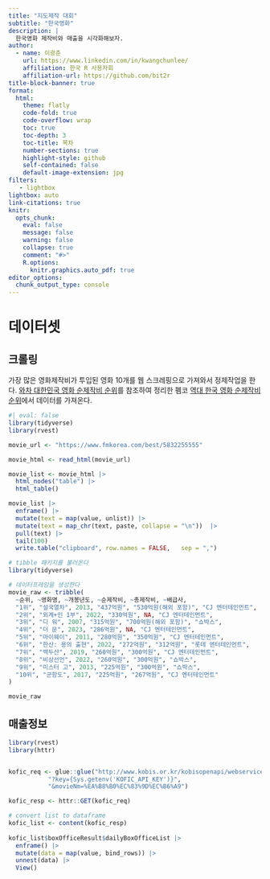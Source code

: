 ```yaml
---
title: "지도제작 대회"
subtitle: "한국영화"
description: |
  한국영화 제작비와 매출을 시각화해보자.
author:
  - name: 이광춘
    url: https://www.linkedin.com/in/kwangchunlee/
    affiliation: 한국 R 사용자회
    affiliation-url: https://github.com/bit2r
title-block-banner: true
format:
  html:
    theme: flatly
    code-fold: true
    code-overflow: wrap
    toc: true
    toc-depth: 3
    toc-title: 목차
    number-sections: true
    highlight-style: github    
    self-contained: false
    default-image-extension: jpg
filters:
   - lightbox
lightbox: auto
link-citations: true
knitr:
  opts_chunk: 
    eval: false
    message: false
    warning: false
    collapse: true
    comment: "#>" 
    R.options:
      knitr.graphics.auto_pdf: true
editor_options: 
  chunk_output_type: console
---
```


# 데이터셋

## 크롤링

가장 많은 영화제작비가 투입된 영화 10개를 웹 스크레핑으로 가져와서 정제작업을 한다.
[와차 대한민국 영화 순제작비 순위](https://pedia.watcha.com/ko-KR/decks/gcd9dQ6vlk)를 참조하여 정리한 펨코 [역대 한국 영화 순제작비 순위](https://www.fmkorea.com/best/5832255555)에서 데이터를 가져온다.

```r
#| eval: false
library(tidyverse)
library(rvest)

movie_url <- "https://www.fmkorea.com/best/5832255555"

movie_html <- read_html(movie_url)

movie_list <- movie_html |> 
  html_nodes("table") |> 
  html_table() 

movie_list |> 
  enframe() |>
  mutate(text = map(value, unlist)) |> 
  mutate(text = map_chr(text, paste, collapse = "\n"))  |> 
  pull(text) |> 
  tail(100)
  write.table("clipboard", row.names = FALSE,   sep = ",")

```


```r
# tibble 패키지를 불러온다
library(tidyverse)

# 데이터프레임을 생성한다
movie_raw <- tribble(
  ~순위, ~영화명, ~개봉년도, ~순제작비, ~총제작비, ~배급사,
  "1위", "설국열차", 2013, "437억원", "530억원(해외 포함)", "CJ 엔터테인먼트",
  "2위", "외계+인 1부", 2022, "330억원", NA, "CJ 엔터테인먼트",
  "3위", "디 워", 2007, "315억원", "700억원(해외 포함)", "쇼박스",
  "4위", "더 문", 2023, "286억원", NA, "CJ 엔터테인먼트",
  "5위", "마이웨이", 2011, "280억원", "350억원", "CJ 엔터테인먼트",
  "6위", "한산: 용의 출현", 2022, "272억원", "312억원", "롯데 엔터테인먼트",
  "7위", "백두산", 2019, "260억원", "300억원", "CJ 엔터테인먼트",
  "8위", "비상선언", 2022, "260억원", "300억원", "쇼박스",
  "9위", "미스터 고", 2013, "225억원", "300억원", "쇼박스",
  "10위", "군함도", 2017, "225억원", "267억원", "CJ 엔터테인먼트"
)

movie_raw
```

## 매출정보

```r
library(rvest)
library(httr)


kofic_req <- glue::glue("http://www.kobis.or.kr/kobisopenapi/webservice/rest/boxoffice/searchMovieList.json",
           "?key={Sys.getenv('KOFIC_API_KEY')}",
           "&movieNm=%EA%B8%B0%EC%83%9D%EC%B6%A9")

kofic_resp <- httr::GET(kofic_req)

# convert list to dataframe
kofic_list <- content(kofic_resp)
  
kofic_list$boxOfficeResult$dailyBoxOfficeList |> 
  enframe() |> 
  mutate(data = map(value, bind_rows)) |> 
  unnest(data) |> 
  View()

```


